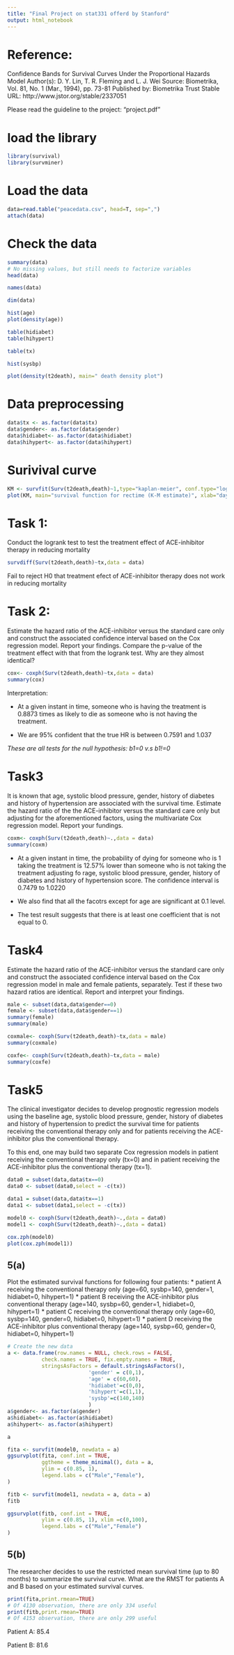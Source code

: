 ```yaml
---
title: "Final Project on stat331 offerd by Stanford"
output: html_notebook
---
```

# Reference:
Confidence Bands for Survival Curves Under the Proportional Hazards Model
Author(s): D. Y. Lin, T. R. Fleming and L. J. Wei
Source: Biometrika, Vol. 81, No. 1 (Mar., 1994), pp. 73-81
Published by: Biometrika Trust
Stable URL: http://www.jstor.org/stable/2337051

Please read the guideline to the project: "project.pdf"

# load the library

```r
library(survival)
library(survminer)
```


# Load the data
```r
data=read.table("peacedata.csv", head=T, sep=",")
attach(data)
```

# Check the data

```r
summary(data)
# No missing values, but still needs to factorize variables
head(data)
```
```r
names(data)
```
```r
dim(data)
```
```r
hist(age)
plot(density(age))
```
```r
table(hidiabet)
table(hihypert)
```
```r
table(tx)
```
```r
hist(sysbp)
```


```r
plot(density(t2death), main=" death density plot")
```
 

# Data preprocessing

```r
data$tx <- as.factor(data$tx)
data$gender<- as.factor(data$gender)
data$hidiabet<- as.factor(data$hidiabet)
data$hihypert<- as.factor(data$hihypert)
```


# Surivival curve 

```r
KM <- survfit(Surv(t2death,death)~1,type="kaplan-meier", conf.type="log-log")
plot(KM, main="survival function for rectime (K-M estimate)", xlab="days", ylab="p",xlim = c(0,100))
``` 

# Task 1:

Conduct the logrank test to test the treatment effect of ACE-inhibitor therapy in
reducing mortality

```r
survdiff(Surv(t2death,death)~tx,data = data)
```
Fail to reject H0 that treatment efect of ACE-inhibitor therapy does not work in reducing mortality



# Task 2:

Estimate the hazard ratio of the ACE-inhibitor versus the standard care only and construct the associated confidence interval based on the Cox regression model. Report your findings. Compare the p-value of the treatment effect with that from the logrank test. Why are they almost identical?

```r
cox<- coxph(Surv(t2death,death)~tx,data = data)
summary(cox)
```
Interpretation:

* At a given instant in time, someone who is having the treatment is 0.8873 times as likely to die as someone who is not having the treatment.

* We are 95% confident that the true HR is between 0.7591 and 1.037

*These are all tests for the null hypothesis: b1=0 v.s b1!=0*


# Task3

It is known that age, systolic blood pressure, gender, history of diabetes and history of
hypertension are associated with the survival time. Estimate the hazard ratio of the
the ACE-inhibitor versus the standard care only but adjusting for the aforementioned
factors, using the multivariate Cox regression model. Report your fundings.


```r
coxm<- coxph(Surv(t2death,death)~.,data = data)
summary(coxm)
```

* At a given instant in time, the probability of dying for someone who is 1 taking the treatment is 12.57% lower than someone who is not taking the treatment adjusting fo rage, systolic blood pressure, gender, history of diabetes and history of
hypertension score. The confidence interval is 0.7479 to 1.0220
 
* We also find that all the facotrs except for age are significant at 0.1 level.
* The test result suggests that there is at least one coefficient that is not equal to 0.

# Task4

Estimate the hazard ratio of the ACE-inhibitor versus the standard care only and
construct the associated confidence interval based on the Cox regression model in male
and female patients, separately. Test if these two hazard ratios are identical. Report
and interpret your findings.
```r
male <- subset(data,data$gender==0)
female <- subset(data,data$gender==1)
summary(female)
summary(male)
```
```r
coxmale<- coxph(Surv(t2death,death)~tx,data = male)
summary(coxmale)
```
```r
coxfe<- coxph(Surv(t2death,death)~tx,data = male)
summary(coxfe)

```

# Task5 

The clinical investigator decides to develop prognostic regression models using the baseline age, systolic blood pressure, gender, history of diabetes and history of hypertension to predict the survival time for patients receiving the conventional therapy only and for patients receiving the ACE-inhibitor plus the conventional therapy. 

To this end, one may build two separate Cox regression models in patient receiving the conventional therapy only (tx=0) and in patient receiving the ACE-inhibitor plus the conventional therapy (tx=1).
```r
data0 = subset(data,data$tx==0)
data0 <- subset(data0,select = -c(tx))

data1 = subset(data,data$tx==1)
data1 <- subset(data1,select = -c(tx))

model0 <- coxph(Surv(t2death,death)~.,data = data0)
model1 <- coxph(Surv(t2death,death)~.,data = data1)

cox.zph(model0)
plot(cox.zph(model1))
```

## 5(a) 

Plot the estimated survival functions for following four patients:
* patient A receiving the conventional therapy only (age=60, sysbp=140, gender=1, hidiabet=0, hihypert=1)
* patient B receiving the ACE-inhibitor plus conventional therapy (age=140, sysbp=60, gender=1, hidiabet=0, hihypert=1)
* patient C receiving the conventional therapy only (age=60, sysbp=140, gender=0, hidiabet=0, hihypert=1)
* patient D receiving the ACE-inhibitor plus conventional therapy (age=140, sysbp=60, gender=0, hidiabet=0, hihypert=1)
```r
# Create the new data  
a <- data.frame(row.names = NULL, check.rows = FALSE,
           check.names = TRUE, fix.empty.names = TRUE,
           stringsAsFactors = default.stringsAsFactors(),
                          'gender' = c(0,1), 
                          'age' = c(60,60),
                          'hidiabet'=c(0,0),
                          'hihypert'=c(1,1),
                          'sysbp'=c(140,140)
                          )
a$gender<- as.factor(a$gender)
a$hidiabet<- as.factor(a$hidiabet)
a$hihypert<- as.factor(a$hihypert)

a
```


```r

fita <- survfit(model0, newdata = a)
ggsurvplot(fita, conf.int = TRUE,
           ggtheme = theme_minimal(), data = a,
           ylim = c(0.85, 1),
           legend.labs = c("Male","Female"),
)
```

```r
fitb <- survfit(model1, newdata = a, data = a) 
fitb
```

```r
ggsurvplot(fitb, conf.int = TRUE,
           ylim = c(0.85, 1), xlim =c(0,100),
           legend.labs = c("Male","Female")
)
```

## 5(b) 

The researcher decides to use the restricted mean survival time (up to 80 months) to summarize the survival curve. What are the RMST for patients A and B based on your estimated survival curves.
```r
print(fita,print.rmean=TRUE)
# Of 4130 observation, there are only 334 useful 
print(fitb,print.rmean=TRUE)
# Of 4153 observation, there are only 299 useful 
```
Patient A: 85.4

Patient B: 81.6
 




